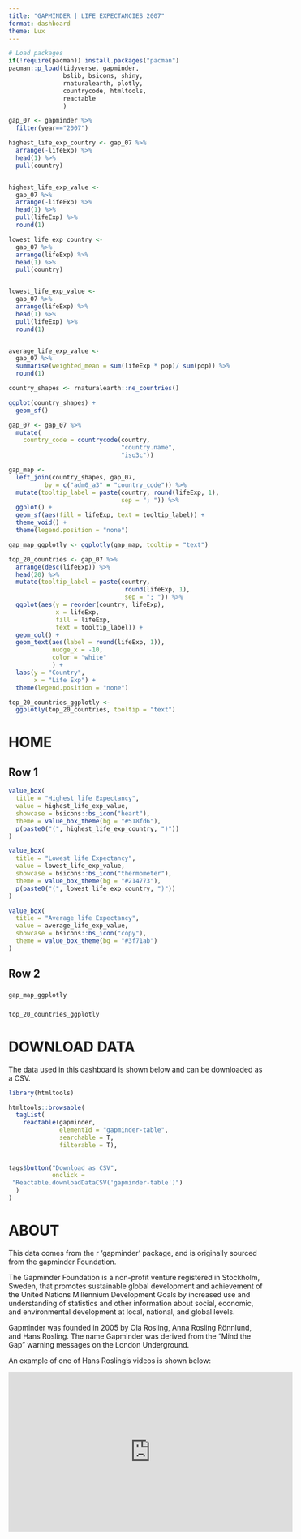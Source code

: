 ```yaml
---
title: "GAPMINDER | LIFE EXPECTANCIES 2007"
format: dashboard
theme: Lux
---
```


```r
# Load packages
if(!require(pacman)) install.packages("pacman")
pacman::p_load(tidyverse, gapminder,
               bslib, bsicons, shiny,
               rnaturalearth, plotly, 
               countrycode, htmltools,
               reactable
               )

```



```r
gap_07 <- gapminder %>% 
  filter(year=="2007")

highest_life_exp_country <- gap_07 %>% 
  arrange(-lifeExp) %>% 
  head(1) %>% 
  pull(country)


highest_life_exp_value <- 
  gap_07 %>% 
  arrange(-lifeExp) %>% 
  head(1) %>% 
  pull(lifeExp) %>% 
  round(1)

lowest_life_exp_country <- 
  gap_07 %>% 
  arrange(lifeExp) %>% 
  head(1) %>% 
  pull(country)


lowest_life_exp_value <- 
  gap_07 %>% 
  arrange(lifeExp) %>% 
  head(1) %>% 
  pull(lifeExp) %>% 
  round(1)


average_life_exp_value <- 
  gap_07 %>% 
  summarise(weighted_mean = sum(lifeExp * pop)/ sum(pop)) %>% 
  round(1)


```

```r
country_shapes <- rnaturalearth::ne_countries()

ggplot(country_shapes) +
  geom_sf()

gap_07 <- gap_07 %>% 
  mutate(
    country_code = countrycode(country, 
                               "country.name", 
                               "iso3c"))

gap_map <- 
  left_join(country_shapes, gap_07,
          by = c("adm0_a3" = "country_code")) %>% 
  mutate(tooltip_label = paste(country, round(lifeExp, 1), 
                               sep = "; ")) %>% 
  ggplot() +
  geom_sf(aes(fill = lifeExp, text = tooltip_label)) +
  theme_void() +
  theme(legend.position = "none")

gap_map_ggplotly <- ggplotly(gap_map, tooltip = "text")
```

```r
top_20_countries <- gap_07 %>% 
  arrange(desc(lifeExp)) %>% 
  head(20) %>% 
  mutate(tooltip_label = paste(country, 
                                round(lifeExp, 1), 
                                sep = "; ")) %>% 
  ggplot(aes(y = reorder(country, lifeExp), 
             x = lifeExp,
             fill = lifeExp,
             text = tooltip_label)) +
  geom_col() +
  geom_text(aes(label = round(lifeExp, 1)), 
            nudge_x = -10,
            color = "white"
            ) +
  labs(y = "Country",
       x = "Life Exp") +
  theme(legend.position = "none")

top_20_countries_ggplotly <- 
  ggplotly(top_20_countries, tooltip = "text")
```



# HOME

## Row 1 {height=25%}

```r
value_box(
  title = "Highest life Expectancy",
  value = highest_life_exp_value,
  showcase = bsicons::bs_icon("heart"),
  theme = value_box_theme(bg = "#518fd6"),
  p(paste0("(", highest_life_exp_country, ")"))
)
```

```r
value_box(
  title = "Lowest life Expectancy",
  value = lowest_life_exp_value,
  showcase = bsicons::bs_icon("thermometer"),
  theme = value_box_theme(bg = "#214773"),
  p(paste0("(", lowest_life_exp_country, ")"))
)
```

```r
value_box(
  title = "Average life Expectancy",
  value = average_life_exp_value,
  showcase = bsicons::bs_icon("copy"),
  theme = value_box_theme(bg = "#3f71ab")
)
```




## Row 2 {height=75%}


### {width=70%}

```r
gap_map_ggplotly
```


### {width=30%}

```r
top_20_countries_ggplotly
```


# DOWNLOAD DATA

The data used in this dashboard is shown below and can be downloaded as a CSV.

```r
library(htmltools)

htmltools::browsable(
  tagList(
    reactable(gapminder,
              elementId = "gapminder-table",
              searchable = T,
              filterable = T),
    
    
tags$button("Download as CSV", 
            onclick = 
 "Reactable.downloadDataCSV('gapminder-table')")
  )
)

```




# ABOUT

This data comes from the r 'gapminder' package, and is originally sourced from the gapminder Foundation.

The Gapminder Foundation is a non-profit venture registered in Stockholm, Sweden, that promotes sustainable global development and achievement of the United Nations Millennium Development Goals by increased use and understanding of statistics and other information about social, economic, and environmental development at local, national, and global levels.

Gapminder was founded in 2005 by Ola Rosling, Anna Rosling Rönnlund, and Hans Rosling. The name Gapminder was derived from the "Mind the Gap" warning messages on the London Underground.

An example of one of Hans Rosling's videos is shown below:

<iframe width="560" height="315" src="https://www.youtube.com/embed/hVimVzgtD6w?si=OR8r9zYwZY8whcs-" title="YouTube video player" frameborder="0" allow="accelerometer; autoplay; clipboard-write; encrypted-media; gyroscope; picture-in-picture; web-share" referrerpolicy="strict-origin-when-cross-origin" allowfullscreen></iframe>





